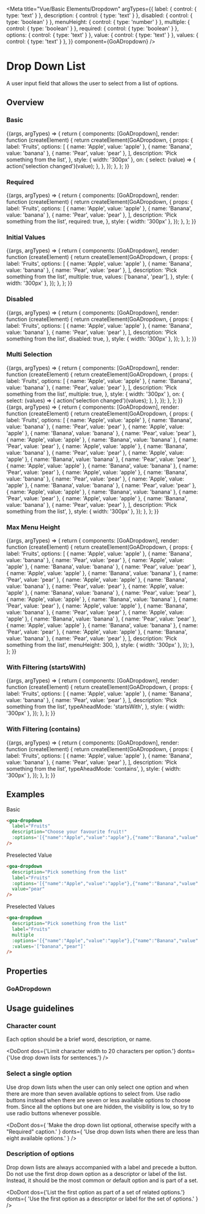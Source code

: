 
<Meta
  title="Vue/Basic Elements/Dropdown"
  argTypes={{
    label: { control: { type: 'text' } },
    description: { control: { type: 'text' } },
    disabled: { control: { type: 'boolean' } },
    menuHeight: { control: { type: 'number' } },
    multiple: { control: { type: 'boolean' } },
    required: { control: { type: 'boolean' } },
    options: { control: { type: 'text' } },
    value: { control: { type: 'text' } },
    values: { control: { type: 'text' } },
  }}
  component={GoADropdown}
/>

# Drop Down List

A user input field that allows the user to select from a list of options.

## Overview

### Basic

<Canvas>
  <Story name="Basic">
    {(args, argTypes) => {
      return {
        components: [GoADropdown],
        render: function (createElement) {
          return createElement(GoADropdown, {
            props: {
              label: 'Fruits',
              options: [
                { name: 'Apple', value: 'apple' },
                { name: 'Banana', value: 'banana' },
                { name: 'Pear', value: 'pear' },
              ],
              description: 'Pick something from the list',
            },
            style: { width: '300px' },
            on: {
              select: (value) => {
                action('selection changed')(value);
              },
            },
          });
        },
      };
    }}
  </Story>
</Canvas>

### Required

<Canvas>
  <Story name="Required">
    {(args, argTypes) => {
      return {
        components: [GoADropdown],
        render: function (createElement) {
          return createElement(GoADropdown, {
            props: {
              label: 'Fruits',
              options: [
                { name: 'Apple', value: 'apple' },
                { name: 'Banana', value: 'banana' },
                { name: 'Pear', value: 'pear' },
              ],
              description: 'Pick something from the list',
              required: true,
            },
            style: { width: '300px' },
          });
        },
      };
    }}
  </Story>
</Canvas>

### Initial Values

<Canvas>
  <Story name="Initial Values">
    {(args, argTypes) => {
      return {
        components: [GoADropdown],
        render: function (createElement) {
          return createElement(GoADropdown, {
            props: {
              label: 'Fruits',
              options: [
                { name: 'Apple', value: 'apple' },
                { name: 'Banana', value: 'banana' },
                { name: 'Pear', value: 'pear' },
              ],
              description: 'Pick something from the list',
              multiple: true,
              values: ['banana', 'pear'],
            },
            style: { width: '300px' },
          });
        },
      };
    }}
  </Story>
</Canvas>

### Disabled

<Canvas>
  <Story name="Disabled">
    {(args, argTypes) => {
      return {
        components: [GoADropdown],
        render: function (createElement) {
          return createElement(GoADropdown, {
            props: {
              label: 'Fruits',
              options: [
                { name: 'Apple', value: 'apple' },
                { name: 'Banana', value: 'banana' },
                { name: 'Pear', value: 'pear' },
              ],
              description: 'Pick something from the list',
              disabled: true,
            },
            style: { width: '300px' },
          });
        },
      };
    }}
  </Story>
</Canvas>

### Multi Selection

<Canvas>
  <Story name="Multi Selection">
    {(args, argTypes) => {
      return {
        components: [GoADropdown],
        render: function (createElement) {
          return createElement(GoADropdown, {
            props: {
              label: 'Fruits',
              options: [
                { name: 'Apple', value: 'apple' },
                { name: 'Banana', value: 'banana' },
                { name: 'Pear', value: 'pear' },
              ],
              description: 'Pick something from the list',
              multiple: true,
            },
            style: { width: '300px' },
            on: {
              select: (values) => {
                action('selection changed')(values);
              },
            },
          });
        },
      };
    }}
  </Story>
</Canvas>

<Canvas>
  <Story name="Menu Height">
    {(args, argTypes) => {
      return {
        components: [GoADropdown],
        render: function (createElement) {
          return createElement(GoADropdown, {
            props: {
              label: 'Fruits',
              options: [
                { name: 'Apple', value: 'apple' },
                { name: 'Banana', value: 'banana' },
                { name: 'Pear', value: 'pear' },
                { name: 'Apple', value: 'apple' },
                { name: 'Banana', value: 'banana' },
                { name: 'Pear', value: 'pear' },
                { name: 'Apple', value: 'apple' },
                { name: 'Banana', value: 'banana' },
                { name: 'Pear', value: 'pear' },
                { name: 'Apple', value: 'apple' },
                { name: 'Banana', value: 'banana' },
                { name: 'Pear', value: 'pear' },
                { name: 'Apple', value: 'apple' },
                { name: 'Banana', value: 'banana' },
                { name: 'Pear', value: 'pear' },
                { name: 'Apple', value: 'apple' },
                { name: 'Banana', value: 'banana' },
                { name: 'Pear', value: 'pear' },
                { name: 'Apple', value: 'apple' },
                { name: 'Banana', value: 'banana' },
                { name: 'Pear', value: 'pear' },
                { name: 'Apple', value: 'apple' },
                { name: 'Banana', value: 'banana' },
                { name: 'Pear', value: 'pear' },
                { name: 'Apple', value: 'apple' },
                { name: 'Banana', value: 'banana' },
                { name: 'Pear', value: 'pear' },
                { name: 'Apple', value: 'apple' },
                { name: 'Banana', value: 'banana' },
                { name: 'Pear', value: 'pear' },
              ],
              description: 'Pick something from the list',
            },
            style: { width: '300px' },
          });
        },
      };
    }}
  </Story>
</Canvas>

### Max Menu Height

<Canvas>
  <Story name="Max Menu Height">
    {(args, argTypes) => {
      return {
        components: [GoADropdown],
        render: function (createElement) {
          return createElement(GoADropdown, {
            props: {
              label: 'Fruits',
              options: [
                { name: 'Apple', value: 'apple' },
                { name: 'Banana', value: 'banana' },
                { name: 'Pear', value: 'pear' },
                { name: 'Apple', value: 'apple' },
                { name: 'Banana', value: 'banana' },
                { name: 'Pear', value: 'pear' },
                { name: 'Apple', value: 'apple' },
                { name: 'Banana', value: 'banana' },
                { name: 'Pear', value: 'pear' },
                { name: 'Apple', value: 'apple' },
                { name: 'Banana', value: 'banana' },
                { name: 'Pear', value: 'pear' },
                { name: 'Apple', value: 'apple' },
                { name: 'Banana', value: 'banana' },
                { name: 'Pear', value: 'pear' },
                { name: 'Apple', value: 'apple' },
                { name: 'Banana', value: 'banana' },
                { name: 'Pear', value: 'pear' },
                { name: 'Apple', value: 'apple' },
                { name: 'Banana', value: 'banana' },
                { name: 'Pear', value: 'pear' },
                { name: 'Apple', value: 'apple' },
                { name: 'Banana', value: 'banana' },
                { name: 'Pear', value: 'pear' },
                { name: 'Apple', value: 'apple' },
                { name: 'Banana', value: 'banana' },
                { name: 'Pear', value: 'pear' },
                { name: 'Apple', value: 'apple' },
                { name: 'Banana', value: 'banana' },
                { name: 'Pear', value: 'pear' },
              ],
              description: 'Pick something from the list',
              menuHeight: 300,
            },
            style: { width: '300px' },
          });
        },
      };
    }}
  </Story>
</Canvas>

### With Filtering (startsWith)

<Canvas>
  <Story name="With Filtering (startsWith)">
    {(args, argTypes) => {
      return {
        components: [GoADropdown],
        render: function (createElement) {
          return createElement(GoADropdown, {
            props: {
              label: 'Fruits',
              options: [
                { name: 'Apple', value: 'apple' },
                { name: 'Banana', value: 'banana' },
                { name: 'Pear', value: 'pear' },
              ],
              description: 'Pick something from the list',
              typeAheadMode: 'startsWith',
            },
            style: { width: '300px' },
          });
        },
      };
    }}
  </Story>
</Canvas>

### With Filtering (contains)

<Canvas>
  <Story name="With Filtering (contains)">
    {(args, argTypes) => {
      return {
        components: [GoADropdown],
        render: function (createElement) {
          return createElement(GoADropdown, {
            props: {
              label: 'Fruits',
              options: [
                { name: 'Apple', value: 'apple' },
                { name: 'Banana', value: 'banana' },
                { name: 'Pear', value: 'pear' },
              ],
              description: 'Pick something from the list',
              typeAheadMode: 'contains',
            },
            style: { width: '300px' },
          });
        },
      };
    }}
  </Story>
</Canvas>

## Examples

Basic

```html
<goa-dropdown
  label="Fruits"
  description="Choose your favourite fruit!"
  :options='[{"name":"Apple","value":"apple"},{"name":"Banana","value":"banana"},{"name":"Pear","value":"pear"}]'
/>
```

Preselected Value

```html
<goa-dropdown
  description="Pick something from the list"
  label="Fruits"
  :options='[{"name":"Apple","value":"apple"},{"name":"Banana","value":"banana"},{"name":"Pear","value":"pear","selected":true}]'
  value="pear"
/>
```

Preselected Values

```html
<goa-dropdown
  description="Pick something from the list"
  label="Fruits"
  multiple
  :options='[{"name":"Apple","value":"apple"},{"name":"Banana","value":"banana","selected":true},{"name":"Pear","value":"pear","selected":true}]'
  :values='["banana","pear"]'
/>
```

## Properties

### GoADropdown

<Description of={GoADropdown} />
<ArgsTable of={GoADropdown} />

## Usage guidelines

### Character count

Each option should be a brief word, description, or name.

<DoDont
  dos={'Limit character width to 20 characters per option.'}
  donts={'Use drop down lists for sentences.'}
/>

### Select a single option

Use drop down lists when the user can only select one option and when there are more than
seven available options to select from. Use radio buttons instead when there are seven or
less available options to choose from. Since all the options but one are hidden, the visibility
is low, so try to use radio buttons whenever possible.

<DoDont
  dos={
    'Make the drop down list optional, otherwise specify with a "Required" caption.'
  }
  donts={
    'Use drop down lists when there are less than eight available options.'
  }
/>

### Description of options

Drop down lists are always accompanied with a label and precede a button. Do not use the first
drop down option as a descriptor or label of the list. Instead, it should be the most common or
default option and is part of a set.

<DoDont
  dos={'List the first option as part of a set of related options.'}
  donts={
    'Use the first option as a descriptor or label for the set of options.'
  }
/>
